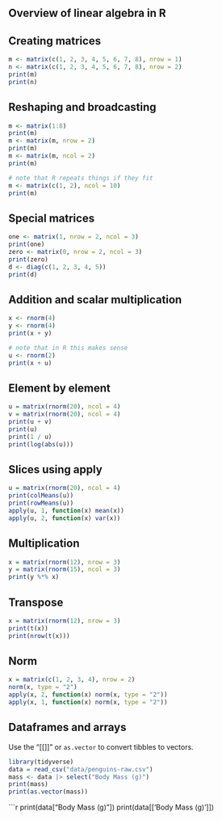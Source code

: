 ## Overview of linear algebra in R

## Creating matrices

```r
m <- matrix(c(1, 2, 3, 4, 5, 6, 7, 8), nrow = 1)
n <- matrix(c(1, 2, 3, 4, 5, 6, 7, 8), nrow = 2)
print(m)
print(n)
```

## Reshaping and broadcasting

```r
m <- matrix(1:8)
print(m)
m <- matrix(m, nrow = 2)
print(m)
m <- matrix(m, ncol = 2)
print(m)

# note that R repeats things if they fit
m <- matrix(c(1, 2), ncol = 10)
print(m)
```

## Special matrices

```r
one <- matrix(1, nrow = 2, ncol = 3)
print(one)
zero <- matrix(0, nrow = 2, ncol = 3)
print(zero)
d <- diag(c(1, 2, 3, 4, 5))
print(d)
```

## Addition and scalar multiplication

```r
x <- rnorm(4)
y <- rnorm(4)
print(x + y)

# note that in R this makes sense
u <- rnorm(2)
print(x + u)
```

## Element by element

```r
u = matrix(rnorm(20), ncol = 4)
v = matrix(rnorm(20), ncol = 4)
print(u + v)
print(u)
print(1 / u)
print(log(abs(u)))
```

## Slices using apply

```r
u = matrix(rnorm(20), ncol = 4)
print(colMeans(u))
print(rowMeans(u))
apply(u, 1, function(x) mean(x))
apply(u, 2, function(x) var(x))
```

## Multiplication
```r
x = matrix(rnorm(12), nrow = 3)
y = matrix(rnorm(15), ncol = 3)
print(y %*% x)
```

## Transpose

```r
x = matrix(rnorm(12), nrow = 3)
print(t(x))
print(nrow(t(x)))
```

## Norm
```r
x = matrix(c(1, 2, 3, 4), nrow = 2)
norm(x, type = "2")
apply(x, 2, function(x) norm(x, type = "2"))
apply(x, 1, function(x) norm(x, type = "2"))
```

## Dataframes and arrays

Use the "[[]]" or `as.vector` to convert tibbles to vectors. 

```r
library(tidyverse)
data = read_csv("data/penguins-raw.csv")
mass <- data |> select("Body Mass (g)")
print(mass)
print(as.vector(mass))
```

```r
print(data["Body Mass (g)"])
print(data[['Body Mass (g)']])